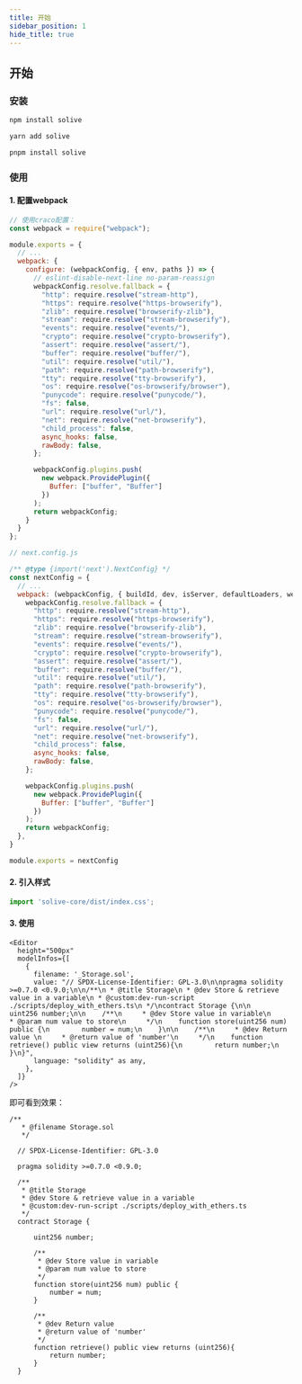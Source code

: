 ```yaml
---
title: 开始
sidebar_position: 1
hide_title: true
---
```



## 开始

### 安装

<Tabs>
<TabItem value="npm" label="Npm">

```sh
npm install solive
```

</TabItem>
<TabItem value="Yarn" label="Yarn">

```sh
yarn add solive
```

</TabItem>
<TabItem value="Pnpm" label="Pnpm">

```sh
pnpm install solive
```

</TabItem>
</Tabs>

### 使用

#### 1. 配置webpack

<Tabs>
<TabItem value="react" label="React">

```js
// 使用craco配置：
const webpack = require("webpack");

module.exports = {
  // ...
  webpack: {
    configure: (webpackConfig, { env, paths }) => {
      // eslint-disable-next-line no-param-reassign
      webpackConfig.resolve.fallback = {
        "http": require.resolve("stream-http"),
        "https": require.resolve("https-browserify"),
        "zlib": require.resolve("browserify-zlib"),
        "stream": require.resolve("stream-browserify"),
        "events": require.resolve("events/"),
        "crypto": require.resolve("crypto-browserify"),
        "assert": require.resolve("assert/"),
        "buffer": require.resolve("buffer/"),
        "util": require.resolve("util/"),
        "path": require.resolve("path-browserify"),
        "tty": require.resolve("tty-browserify"),
        "os": require.resolve("os-browserify/browser"),
        "punycode": require.resolve("punycode/"),
        "fs": false,
        "url": require.resolve("url/"),
        "net": require.resolve("net-browserify"),
        "child_process": false,
        async_hooks: false,
        rawBody: false,
      };

      webpackConfig.plugins.push(
        new webpack.ProvidePlugin({
          Buffer: ["buffer", "Buffer"]
        })
      );
      return webpackConfig;
    }
  }
};

```

</TabItem>
<TabItem value="Yarn" label="NextJS">

```js
// next.config.js

/** @type {import('next').NextConfig} */
const nextConfig = {
  // ...
  webpack: (webpackConfig, { buildId, dev, isServer, defaultLoaders, webpack }) => {
    webpackConfig.resolve.fallback = {
      "http": require.resolve("stream-http"),
      "https": require.resolve("https-browserify"),
      "zlib": require.resolve("browserify-zlib"),
      "stream": require.resolve("stream-browserify"),
      "events": require.resolve("events/"),
      "crypto": require.resolve("crypto-browserify"),
      "assert": require.resolve("assert/"),
      "buffer": require.resolve("buffer/"),
      "util": require.resolve("util/"),
      "path": require.resolve("path-browserify"),
      "tty": require.resolve("tty-browserify"),
      "os": require.resolve("os-browserify/browser"),
      "punycode": require.resolve("punycode/"),
      "fs": false,
      "url": require.resolve("url/"),
      "net": require.resolve("net-browserify"),
      "child_process": false,
      async_hooks: false,
      rawBody: false,
    };

    webpackConfig.plugins.push(
      new webpack.ProvidePlugin({
        Buffer: ["buffer", "Buffer"]
      })
    );
    return webpackConfig;
  },
}

module.exports = nextConfig
```

</TabItem>
</Tabs>

#### 2. 引入样式

```js
import 'solive-core/dist/index.css';
```

#### 3. 使用

```react
<Editor
  height="500px"
  modelInfos={[
    {
      filename: '_Storage.sol',
      value: "// SPDX-License-Identifier: GPL-3.0\n\npragma solidity >=0.7.0 <0.9.0;\n\n/**\n * @title Storage\n * @dev Store & retrieve value in a variable\n * @custom:dev-run-script ./scripts/deploy_with_ethers.ts\n */\ncontract Storage {\n\n    uint256 number;\n\n    /**\n     * @dev Store value in variable\n     * @param num value to store\n     */\n    function store(uint256 num) public {\n        number = num;\n    }\n\n    /**\n     * @dev Return value \n     * @return value of 'number'\n     */\n    function retrieve() public view returns (uint256){\n        return number;\n    }\n}",
      language: "solidity" as any,
    },
  ]}
/>
```

即可看到效果：

```solidity solive height="500px" consoleDefaultVisible="true" deployDefaultVisible="true"
/**
   * @filename Storage.sol
   */

  // SPDX-License-Identifier: GPL-3.0

  pragma solidity >=0.7.0 <0.9.0;

  /**
   * @title Storage
   * @dev Store & retrieve value in a variable
   * @custom:dev-run-script ./scripts/deploy_with_ethers.ts
   */
  contract Storage {

      uint256 number;

      /**
       * @dev Store value in variable
       * @param num value to store
       */
      function store(uint256 num) public {
          number = num;
      }

      /**
       * @dev Return value
       * @return value of 'number'
       */
      function retrieve() public view returns (uint256){
          return number;
      }
  }
```
